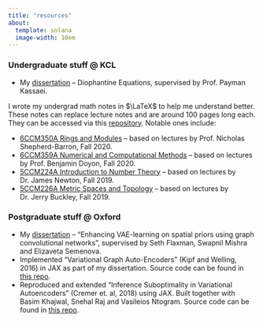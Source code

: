 ```yaml
---
title: "resources"
about:
  template: solana
  image-width: 10em
---
```


### Undergraduate stuff @ KCL

- My [dissertation](/downloads/dissertation.pdf){target="_blank"} – Diophantine Equations, supervised by Prof. Payman Kassaei.

I wrote my undergrad math notes in $\LaTeX$ to help me understand better. These notes can replace lecture notes and are around 100 pages long each. They can be accessed via this [repository](https://github.com/salfaris/kcl-notes). Notable ones include:

- [6CCM350A Rings and Modules](https://github.com/salfaris/kcl-notes/raw/main/level-6/rings-modules.pdf){target="_blank"} – based on lectures by Prof. Nicholas Shepherd-Barron, Fall 2020.
- [6CCM359A Numerical and Computational Methods](https://github.com/salfaris/kcl-notes/raw/main/level-6/num-methods.pdf){target="_blank"} – based on lectures by Prof. Benjamin Doyon, Fall 2020.
- [5CCM224A Introduction to Number Theory](https://github.com/salfaris/kcl-notes/raw/main/level-5/num-theory.pdf){target="_blank"} – based on lectures by Dr. James Newton, Fall 2019.
- [5CCM226A Metric Spaces and Topology](https://github.com/salfaris/kcl-notes/raw/main/level-5/MST.pdf){target="_blank"} – based on lectures by Dr. Jerry Buckley, Fall 2019.

### Postgraduate stuff @ Oxford

- My [dissertation](https://www.cs.ox.ac.uk/michael.benedikt/thesesadvancedmsc.html){target="_blank"} –  “Enhancing VAE-learning on spatial priors using graph convolutional networks”, supervised by Seth Flaxman, Swapnil Mishra and Elizaveta Semenova.
- Implemented "Variational Graph Auto-Encoders" (Kipf and Welling, 2016) in JAX as part of my dissertation. Source code can be found in [this repo](https://github.com/salfaris/vgae-jax).
- Reproduced and extended "Inference Suboptimality in Variational Autoencoders" (Cremer et. al, 2018) using JAX. Built together with Basim Khajwal, Snehal Raj and Vasileios Ntogram. Source code can be found in [this repo](https://github.com/ATML-2022-Group6/inference-suboptimality).